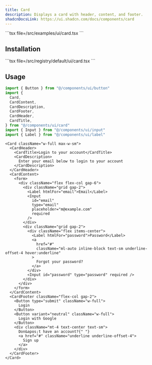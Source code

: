 ```yaml
---
title: Card
description: Displays a card with header, content, and footer.
shadcnDocsLink: https://ui.shadcn.com/docs/components/card
---
```


<ComponentPreview component="card">
  ```tsx file=<rootDir>/src/examples/ui/card.tsx
  ```
</ComponentPreview>

## Installation

<Installation component="card">
  ```tsx file=<rootDir>/src/registry/default/ui/card.tsx
  ```
</Installation>

## Usage

```ts
import { Button } from "@/components/ui/button"
import {
  Card,
  CardContent,
  CardDescription,
  CardFooter,
  CardHeader,
  CardTitle,
} from "@/components/ui/card"
import { Input } from "@/components/ui/input"
import { Label } from "@/components/ui/label"
```

```tsx
<Card className="w-full max-w-sm">
  <CardHeader>
    <CardTitle>Login to your account</CardTitle>
    <CardDescription>
      Enter your email below to login to your account
    </CardDescription>
  </CardHeader>
  <CardContent>
    <form>
      <div className="flex flex-col gap-6">
        <div className="grid gap-2">
          <Label htmlFor="email">Email</Label>
          <Input
            id="email"
            type="email"
            placeholder="m@example.com"
            required
          />
        </div>
        <div className="grid gap-2">
          <div className="flex items-center">
            <Label htmlFor="password">Password</Label>
            <a
              href="#"
              className="ml-auto inline-block text-sm underline-offset-4 hover:underline"
            >
              Forgot your password?
            </a>
          </div>
          <Input id="password" type="password" required />
        </div>
      </div>
    </form>
  </CardContent>
  <CardFooter className="flex-col gap-2">
    <Button type="submit" className="w-full">
      Login
    </Button>
    <Button variant="neutral" className="w-full">
      Login with Google
    </Button>
    <div className="mt-4 text-center text-sm">
      Don&apos;t have an account?{" "}
      <a href="#" className="underline underline-offset-4">
        Sign up
      </a>
    </div>
  </CardFooter>
</Card>
```
